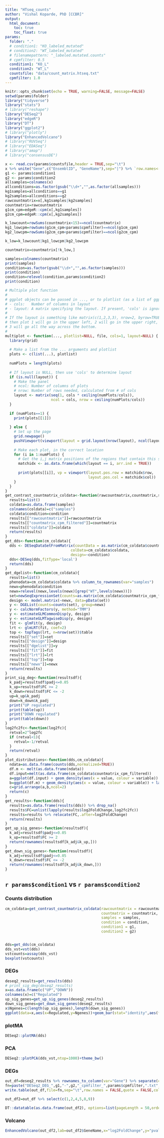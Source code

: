 ```yaml
---
title: "HTseq_counts"
author: "Vishal Koparde, PhD [CCBR]"
output: 
  html_document:
    toc: true
    toc_float: true
params:
  folder: "."
  # condition1: "KO_labeled_mutated"
  # condition2: "WT_labeled_mutated"
  # filenamepattern: "_labeled.mutated.counts"
  # cpmfilter: 0.5
  condition1: "KO_L"
  condition2: "WT_L"
  countsfile: "data/count_matrix.htseq.txt"
  cpmfilter: 1.0
---
```


```r
knitr::opts_chunk$set(echo = TRUE, warning=FALSE, message=FALSE)
setwd(params$folder)
library("tidyverse")
library("stats")
# library("reshape")
library("DESeq2")
library("edgeR")
library("DT")
library("ggplot2")
# library("plotly")
library("EnhancedVolcano")
# library("RUVSeq")
# library("EDASeq")
# library("amap")
# library("consensusDE")
```


```r
x <- read.csv(params$countsfile,header = TRUE,sep="\t")
x %>% unite("Gene",c("EnsemblID", "GeneName"),sep="|") %>% `row.names<-`(.,NULL) %>% column_to_rownames(var="Gene") -> x
g1 <- params$condition1
g2 <- params$condition2
allsamples=colnames(x)
allconditions=as.factor(gsub("\\d+","",as.factor(allsamples)))
kg1samples=allconditions==g1
kg2samples=allconditions==g2
rawcountmatrix=x[,kg1samples|kg2samples]
countmatrix=rawcountmatrix
g1cm_cpm=edgeR::cpm(x[,kg1samples])
g2cm_cpm=edgeR::cpm(x[,kg2samples])

k_lowcount=rowSums(countmatrix<15)==ncol(countmatrix)
kg1_lowcpm=rowSums(g1cm_cpm<params$cpmfilter)==ncol(g1cm_cpm)
kg2_lowcpm=rowSums(g2cm_cpm<params$cpmfilter)==ncol(g2cm_cpm)

k_low=k_lowcount|kg1_lowcpm|kg2_lowcpm

countmatrix=countmatrix[!k_low,]

samples=colnames(countmatrix)
print(samples)
condition=as.factor(gsub("\\d+","",as.factor(samples)))
print(condition)
condition=relevel(condition,params$condition2)
print(condition)

```

```r
# Multiple plot function
#
# ggplot objects can be passed in ..., or to plotlist (as a list of ggplot objects)
# - cols:   Number of columns in layout
# - layout: A matrix specifying the layout. If present, 'cols' is ignored.
#
# If the layout is something like matrix(c(1,2,3,3), nrow=2, byrow=TRUE),
# then plot 1 will go in the upper left, 2 will go in the upper right, and
# 3 will go all the way across the bottom.
#
multiplot <- function(..., plotlist=NULL, file, cols=1, layout=NULL) {
  library(grid)
  
  # Make a list from the ... arguments and plotlist
  plots <- c(list(...), plotlist)
  
  numPlots = length(plots)
  
  # If layout is NULL, then use 'cols' to determine layout
  if (is.null(layout)) {
    # Make the panel
    # ncol: Number of columns of plots
    # nrow: Number of rows needed, calculated from # of cols
    layout <- matrix(seq(1, cols * ceiling(numPlots/cols)),
                     ncol = cols, nrow = ceiling(numPlots/cols))
  }
  
  if (numPlots==1) {
    print(plots[[1]])
    
  } else {
    # Set up the page
    grid.newpage()
    pushViewport(viewport(layout = grid.layout(nrow(layout), ncol(layout))))
    
    # Make each plot, in the correct location
    for (i in 1:numPlots) {
      # Get the i,j matrix positions of the regions that contain this subplot
      matchidx <- as.data.frame(which(layout == i, arr.ind = TRUE))
      
      print(plots[[i]], vp = viewport(layout.pos.row = matchidx$row,
                                      layout.pos.col = matchidx$col))
    }
  }
}
get_contrast_countmatrix_coldata<-function(rawcountmatrix,countmatrix,samples,condition,condition1,condition2){
  results=list()
  coldata=as.data.frame(samples)
  colnames(coldata)=c("samples")
  coldata$condition=condition
  results[["rawcountmatrix"]]=rawcountmatrix
  results[["countmatrix_cpm_filtered"]]=countmatrix
  results[["coldata"]]=coldata
  return(results)
}
get_dds<-function(cm_coldata){
  dds <- DESeqDataSetFromMatrix(countData = as.matrix(cm_coldata$countmatrix_cpm_filtered),
                              colData=cm_coldata$coldata,
                              design=~condition)
  dds<-DESeq(dds,fitType='local')
  return(dds)
}
get_dgelist<-function(cm_coldata){
  results=list()
  phenodata=cm_coldata$coldata %>% column_to_rownames(var="samples")
  newx=phenodata$condition
  newx=relevel(newx,levels(newx)[grep("WT",levels(newx))])
  set=newSeqExpressionSet(counts=as.matrix(cm_coldata$countmatrix_cpm_filtered),phenoData = phenodata)
  design <- model.matrix(~newx, data=pData(set))
  y <- DGEList(counts=counts(set), group=newx)
  y <- calcNormFactors(y, method="TMM")
  y <- estimateGLMCommonDisp(y, design)
  y <- estimateGLMTagwiseDisp(y, design)
  fit <- glmFit(y, design)
  lrt <- glmLRT(fit, coef=2)
  top <- topTags(lrt, n=nrow(set))$table
  results[["set"]]=set
  results[["design"]]=design
  results[["dgelist"]]=y
  results[["fit"]]=fit
  results[["lrt"]]=lrt
  results[["top"]]=top
  results[["newx"]]=newx
  return(results)
}
print_sig_deg<-function(resultsdf){
  k_padj=resultsdf$padj<=0.05
  k_up=resultsdf$FC >= 2
  k_down=resultsdf$FC <= -2
  up=k_up&k_padj
  down=k_down&k_padj
  print("UP regulated")
  print(table(up))
  print("DOWN regulated")
  print(table(down))
}
log2fc2fc<-function(log2fc){
  retval=2^log2fc
  if (retval<1){
    retval=-1/retval
  }
  return(retval)
}
plot_distributions<-function(dds,cm_coldata){
  ndata=as.data.frame(counts(dds,normalized=TRUE))
  df.m <- melt(as.data.frame(ndata))
  df.input=melt(as.data.frame(cm_coldata$countmatrix_cpm_filtered))
  a=ggplot(df.input) + geom_density(aes(x = value, colour = variable)) + labs(x = NULL) + theme(legend.position='bottom') + scale_x_log10()+ggtitle("Before normalization")
  b=ggplot(df.m) + geom_density(aes(x = value, colour = variable)) + labs(x = NULL)  + scale_x_log10() + theme(legend.position='bottom') +ggtitle("After normalization")
  c=grid.arrange(a,b,ncol=2)
  return(c)
}
get_results<-function(dds){
  results=as.data.frame(results(dds)) %>% drop_na()
  results$FC=unlist(lapply(results$log2FoldChange,log2fc2fc))
  results=results %>% relocate(FC,.after=log2FoldChange)
  return(results)
}
get_up_sig_genes<-function(resultsdf){
  k_adj=resultsdf$padj<=0.05
  k_up=resultsdf$FC >= 2
  return(rownames(resultsdf[k_adj&k_up,]))
}
get_down_sig_genes<-function(resultsdf){
  k_adj=resultsdf$padj<=0.05
  k_down=resultsdf$FC <= -2
  return(rownames(resultsdf[k_adj&k_down,]))
}

```

## `r params$condition1` vs `r params$condition2`

### Counts distribution

```r
cm_coldata=get_contrast_countmatrix_coldata(rawcountmatrix = rawcountmatrix,
                                            countmatrix = countmatrix,
                                            samples = samples,
                                            condition = condition,
                                            condition1 = g1,
                                            condition2 = g2)


dds=get_dds(cm_coldata)
dds_vst=vst(dds)
vstcounts=assay(dds_vst)
boxplot(vstcounts)


```


### DEGs

```r
deseq2_results=get_results(dds)
# print_sig_deg(deseq2_results)
x=as.data.frame(c("UP","DOWN"))
colnames(x)=c("Regulated")
up_sig_genes=get_up_sig_genes(deseq2_results)
down_sig_genes=get_down_sig_genes(deseq2_results)
x$Ngenes=c(length(up_sig_genes),length(down_sig_genes))
ggplot(data=x,aes(x=Regulated,y=Ngenes))+geom_bar(stat="identity",aes(fill=Regulated), cex=2)+coord_flip()+geom_text(aes(label=Ngenes), hjust=1.6, color="black", size=3.5)+theme_minimal()+ylab("Significant Genes")+xlab("")

```


### plotMA

```r
DESeq2::plotMA(dds)
```

### PCA

```r
DESeq2::plotPCA(dds_vst,ntop=1000)+theme_bw()
```


<!-- ### Sample Heatmap -->


<!-- ```{r labeled_mutated2,echo=FALSE} -->
<!-- edf=edgeR::cpm(edger_results[["dgelist"]])*1e2 -->
<!-- tedf= t(edf) -->
<!-- d=Dist(tedf,method="spearman",diag=TRUE) -->
<!-- m=as.matrix(d) -->

<!-- new.palette=colorRampPalette(c("red","yellow","white"),space="rgb") -->
<!-- #levelplot(m[1:ncol(m),ncol(m):1],col.regions=new.palette(20)) -->
<!-- heatmap(m,symm=TRUE,col=new.palette(4),cexRow=1,cexCol = 0.5) -->
<!-- ``` -->

### DEGs

```r
out_df=deseq2_results %>% rownames_to_column(var="Gene") %>% separate(col="Gene",into=c("EnsemblID","GeneName"),sep="\\|")
fn=paste("DESeq2_DEG_",g1,"-",g2,"_cpmfilter_",params$cpmfilter,".txt",sep="")
write.table(out_df,file=fn,sep="\t",row.names = FALSE,quote = FALSE,col.names = TRUE) 
```

```r
out_df2=out_df %>% select(c(1,2,4,5,8,9))

DT::datatable(as.data.frame(out_df2), options=list(pageLength = 50,order = list(list(6, 'asc')))) %>% formatRound(columns = c(3,4),digits = 3)
```

### Volcano
```r
EnhancedVolcano(out_df2,lab=out_df2$GeneName,x="log2FoldChange",y="pvalue")
```